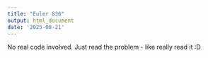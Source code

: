 ```yaml
---
title: "Euler 836"
output: html_document
date: '2025-08-21'
---
```


No real code involved. Just read the problem - like really read it :D

